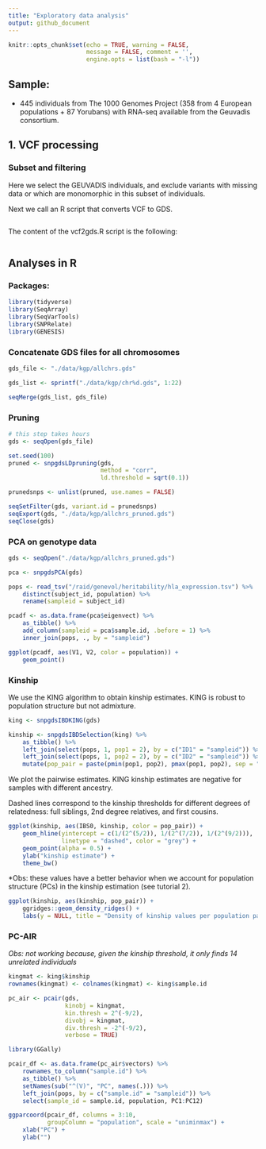 ```yaml
---
title: "Exploratory data analysis"
output: github_document
---
```


```r
knitr::opts_chunk$set(echo = TRUE, warning = FALSE, 
                      message = FALSE, comment = '',
                      engine.opts = list(bash = "-l"))
```

## Sample:

- 445 individuals from The 1000 Genomes Project (358 from 4 European populations + 87 Yorubans) with RNA-seq available from the Geuvadis consortium.



## 1. VCF processing

### Subset and filtering

Here we select the GEUVADIS individuals, and exclude variants with missing data or which are monomorphic in this subset of individuals.

Next we call an R script that converts VCF to GDS.


```bash

```

The content of the vcf2gds.R script is the following:

```r
```

## Analyses in R

### Packages:

```r
library(tidyverse)
library(SeqArray) 
library(SeqVarTools) 
library(SNPRelate)
library(GENESIS)
```


### Concatenate GDS files for all chromosomes

```r
gds_file <- "./data/kgp/allchrs.gds"

gds_list <- sprintf("./data/kgp/chr%d.gds", 1:22)

seqMerge(gds_list, gds_file)
```

### Pruning
```r
# this step takes hours
gds <- seqOpen(gds_file)

set.seed(100)
pruned <- snpgdsLDpruning(gds, 
                          method = "corr", 
                          ld.threshold = sqrt(0.1))

prunedsnps <- unlist(pruned, use.names = FALSE)

seqSetFilter(gds, variant.id = prunedsnps)
seqExport(gds, "./data/kgp/allchrs_pruned.gds")
seqClose(gds)
```


### PCA on genotype data

```r
gds <- seqOpen("./data/kgp/allchrs_pruned.gds")

pca <- snpgdsPCA(gds)

pops <- read_tsv("/raid/genevol/heritability/hla_expression.tsv") %>%
    distinct(subject_id, population) %>%
    rename(sampleid = subject_id)

pcadf <- as.data.frame(pca$eigenvect) %>%
    as_tibble() %>%
    add_column(sampleid = pca$sample.id, .before = 1) %>%
    inner_join(pops, ., by = "sampleid")

ggplot(pcadf, aes(V1, V2, color = population)) +
    geom_point()
```

### Kinship

We use the KING algorithm to obtain kinship estimates. KING is robust to population structure but not admixture.

```r
king <- snpgdsIBDKING(gds)

kinship <- snpgdsIBDSelection(king) %>%
    as_tibble() %>%
    left_join(select(pops, 1, pop1 = 2), by = c("ID1" = "sampleid")) %>%
    left_join(select(pops, 1, pop2 = 2), by = c("ID2" = "sampleid")) %>%
    mutate(pop_pair = paste(pmin(pop1, pop2), pmax(pop1, pop2), sep = "-"))
```

We plot the pairwise estimates. KING kinship estimates are negative for samples with different ancestry. 

Dashed lines correspond to the kinship thresholds for different degrees of relatedness: full siblings, 2nd degree relatives, and first cousins.


```r
ggplot(kinship, aes(IBS0, kinship, color = pop_pair)) +
    geom_hline(yintercept = c(1/(2^(5/2)), 1/(2^(7/2)), 1/(2^(9/2))),
               linetype = "dashed", color = "grey") +
    geom_point(alpha = 0.5) +
    ylab("kinship estimate") +
    theme_bw()
```

\*Obs: these values have a better behavior when we account for population structure (PCs) in the kinship estimation (see tutorial 2).


```r
ggplot(kinship, aes(kinship, pop_pair)) +
    ggridges::geom_density_ridges() +
    labs(y = NULL, title = "Density of kinship values per population pair")
```

### PC-AIR


*Obs: not working because, given the kinship threshold, it only finds 14 unrelated individuals*

```r
kingmat <- king$kinship
rownames(kingmat) <- colnames(kingmat) <- king$sample.id

pc_air <- pcair(gds,
                kinobj = kingmat,
                kin.thresh = 2^(-9/2), 
                divobj = kingmat, 
                div.thresh = -2^(-9/2), 
                verbose = TRUE)
```


```r
library(GGally)

pcair_df <- as.data.frame(pc_air$vectors) %>%
    rownames_to_column("sample.id") %>%
    as_tibble() %>%
    setNames(sub("^(V)", "PC", names(.))) %>%
    left_join(pops, by = c("sample.id" = "sampleid")) %>%
    select(sample_id = sample.id, population, PC1:PC12)

ggparcoord(pcair_df, columns = 3:10, 
           groupColumn = "population", scale = "uniminmax") +
    xlab("PC") + 
    ylab("")
```


